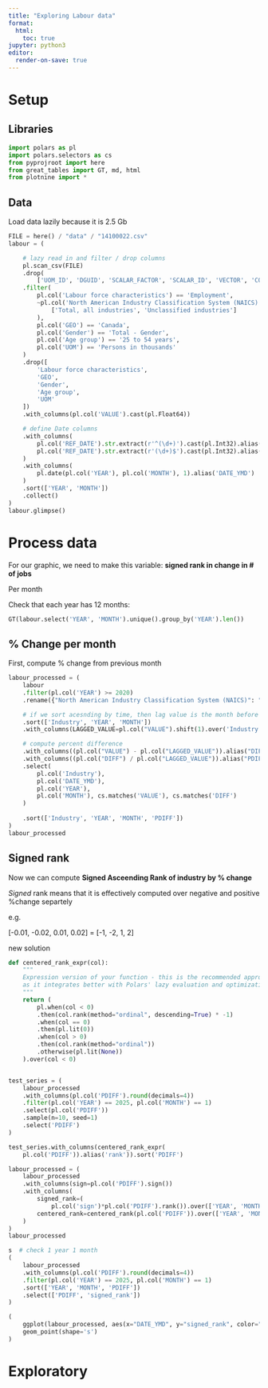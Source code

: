 ```yaml
---
title: "Exploring Labour data"
format: 
  html:
    toc: true
jupyter: python3
editor: 
  render-on-save: true
---
```


# Setup

## Libraries

```python
import polars as pl
import polars.selectors as cs
from pyprojroot import here
from great_tables import GT, md, html
from plotnine import *
```

## Data

Load data lazily because it is 2.5 Gb

```python
FILE = here() / "data" / "14100022.csv"
labour = (

    # lazy read in and filter / drop columns
    pl.scan_csv(FILE)
    .drop(
        ['UOM_ID', 'DGUID', 'SCALAR_FACTOR', 'SCALAR_ID', 'VECTOR', 'COORDINATE', 'STATUS', 'SYMBOL', 'TERMINATED', 'DECIMALS'])
    .filter(
        pl.col('Labour force characteristics') == 'Employment',
        ~pl.col('North American Industry Classification System (NAICS)').is_in(
            ['Total, all industries', 'Unclassified industries']
        ),
        pl.col('GEO') == 'Canada',
        pl.col('Gender') == 'Total - Gender',
        pl.col('Age group') == '25 to 54 years',
        pl.col('UOM') == 'Persons in thousands'
    )
    .drop([
        'Labour force characteristics',
        'GEO',
        'Gender',
        'Age group',
        'UOM'
    ])
    .with_columns(pl.col('VALUE').cast(pl.Float64))

    # define Date columns
    .with_columns(
        pl.col('REF_DATE').str.extract(r'^(\d+)').cast(pl.Int32).alias('YEAR'),
        pl.col('REF_DATE').str.extract(r'(\d+)$').cast(pl.Int32).alias('MONTH')
    )
    .with_columns(
        pl.date(pl.col('YEAR'), pl.col('MONTH'), 1).alias('DATE_YMD')
    )
    .sort(['YEAR', 'MONTH'])
    .collect()
)
labour.glimpse()
```

# Process data

For our graphic, we need to make this variable: **signed rank in change in # of jobs**

Per month

Check that each year has 12 months:

```python
GT(labour.select('YEAR', 'MONTH').unique().group_by('YEAR').len())
```

## % Change per month

First, compute % change from previous month

```python
labour_processed = (
    labour
    .filter(pl.col('YEAR') >= 2020)
    .rename({"North American Industry Classification System (NAICS)": "Industry"})

    # if we sort acesnding by time, then lag value is the month before
    .sort(['Industry', 'YEAR', 'MONTH'])
    .with_columns(LAGGED_VALUE=pl.col("VALUE").shift(1).over('Industry'))

    # compute percent difference
    .with_columns((pl.col("VALUE") - pl.col("LAGGED_VALUE")).alias("DIFF"))
    .with_columns((pl.col("DIFF") / pl.col("LAGGED_VALUE")).alias("PDIFF"))
    .select(
        pl.col('Industry'),
        pl.col('DATE_YMD'),
        pl.col('YEAR'),
        pl.col('MONTH'), cs.matches('VALUE'), cs.matches('DIFF')
    )
    
    .sort(['Industry', 'YEAR', 'MONTH', 'PDIFF'])
)
labour_processed
```

## Signed rank

Now we can compute **Signed Asceending Rank of industry by % change**

*Signed* rank means that it is effectively computed over negative and positive %change separtely

e.g.

[-0.01, -0.02, 0.01, 0.02] = 
[-1, -2, 1, 2]


new solution

```python
def centered_rank_expr(col):
    """
    Expression version of your function - this is the recommended approach
    as it integrates better with Polars' lazy evaluation and optimization
    """
    return (
        pl.when(col < 0)
        .then(col.rank(method="ordinal", descending=True) * -1)
        .when(col == 0)
        .then(pl.lit(0))
        .when(col > 0)
        .then(col.rank(method="ordinal"))
        .otherwise(pl.lit(None))
    ).over(col < 0)


test_series = (
    labour_processed
    .with_columns(pl.col('PDIFF').round(decimals=4))
    .filter(pl.col('YEAR') == 2025, pl.col('MONTH') == 1)
    .select(pl.col('PDIFF'))
    .sample(n=10, seed=1)
    .select('PDIFF')
)

test_series.with_columns(centered_rank_expr(
    pl.col('PDIFF')).alias('rank')).sort('PDIFF')
```

```python
labour_processed = (
    labour_processed
    .with_columns(sign=pl.col('PDIFF').sign())
    .with_columns(
        signed_rank=(
            pl.col('sign')*pl.col('PDIFF').rank()).over(['YEAR', 'MONTH', 'sign']),
        centered_rank=centered_rank(pl.col('PDIFF')).over(['YEAR', 'MONTH'])
    )
)
labour_processed
```


```python
s  # check 1 year 1 month
(
    labour_processed
    .with_columns(pl.col('PDIFF').round(decimals=4))
    .filter(pl.col('YEAR') == 2025, pl.col('MONTH') == 1)
    .sort(['YEAR', 'MONTH', 'PDIFF'])
    .select(['PDIFF', 'signed_rank'])
)
```

```python
(
    ggplot(labour_processed, aes(x="DATE_YMD", y="signed_rank", color="PDIFF")) +
    geom_point(shape='s')
)
```


# Exploratory


```python

```